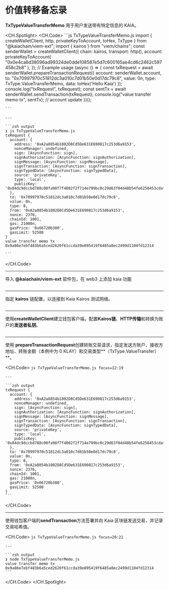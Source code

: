 # 价值转移备忘录


<Editor module="/src/pages/viem-ext/basic-transaction/ValueTransferMemo.tsx" route={RoutePath.ViemExt_Value_Transfer_Memo} />

**TxTypeValueTransferMemo** 用于用户发送带有特定信息的 KAIA。

<CH.Spotlight>
  <CH.Code>
    ```js TxTypeValueTransferMemo.js
    import { createWalletClient, http, privateKeyToAccount, toHex, TxType } from "@kaiachain/viem-ext";
    import { kairos } from "viem/chains";
    const senderWallet = createWalletClient({
      chain: kairos,
      transport: http(),
      account: privateKeyToAccount(
        "0x0e4ca6d38096ad99324de0dde108587e5d7c600165ae4cd6c2462c597458c2b8"
      ),
    });
    // Example usage
    (async () => {
      const txRequest = await senderWallet.prepareTransactionRequest({
        account: senderWallet.account,
        to: "0x70997970c51812dc3a010c7d01b50e0d17dc79c8",
        value: 0n,
        type: TxType.ValueTransferMemo,
        data: toHex('Hello Kaia')
      });
      console.log("txRequest", txRequest);
      const sentTx = await senderWallet.sendTransaction(txRequest);
      console.log("value transfer memo tx", sentTx);
      // account update
    })();

    ```

    ---

    ```zsh output
    ❯ js TxTypeValueTransferMemo.js
    txRequest {
      account: {
        address: '0xA2a8854b1802D8Cd5De631E690817c253d6a9153',
        nonceManager: undefined,
        sign: [AsyncFunction: sign],
        signAuthorization: [AsyncFunction: signAuthorization],
        signMessage: [AsyncFunction: signMessage],
        signTransaction: [AsyncFunction: signTransaction],
        signTypedData: [AsyncFunction: signTypedData],
        source: 'privateKey',
        type: 'local',
        publicKey: '0x04dc9dccbd788c00fa98f7f4082f2f714e799bc0c29d63f04d48b54fe6250453cdaf06ca34ae8714cf3dae06bacdb78c7c2d4054bd38961d40853cd5f15955da79'   
      },
      to: '0x70997970c51812dc3a010c7d01b50e0d17dc79c8',
      value: 0n,
      type: 8,
      from: '0xA2a8854b1802D8Cd5De631E690817c253d6a9153',
      nonce: 2376,
      chainId: 1001,
      gas: 21000n,
      gasPrice: '0x66720b300',
      gasLimit: 52500
    }
    value transfer memo tx 0x9a86e7ebf483b6a5ced2620f61ccda39e895419f6485a8ec2499d1104fd12314

    ```
  </CH.Code>

  ---

  导入 **@kaiachain/viem-ext** 软件包，在 web3 上添加 kaia 功能

  ```js TxTypeValueTransferMemo.js focus=1
  ```

  ---

  指定 **kairos** 链配置，以连接到 Kaia Kairos 测试网络。

  ```js TxTypeValueTransferMemo.js focus=2
  ```

  ---

  使用**createWalletClient**建立钱包客户端，配置**Kairos链**、**HTTP传输**和转换为账户的**发送者私钥**。

  ```js TxTypeValueTransferMemo.js focus=3:9
  ```

  ---

  使用 **prepareTransactionRequest**创建转账交易请求，指定发送方账户、接收方地址、转账金额（本例中为 0 KLAY）和交易类型\*\*（TxType.ValueTransfer）\*\*。

  <CH.Code>
    ```js TxTypeValueTransferMemo.js focus=12:19
    ```

    ---

    ```zsh output
    txRequest {
      account: {
        address: '0xA2a8854b1802D8Cd5De631E690817c253d6a9153',
        nonceManager: undefined,
        sign: [AsyncFunction: sign],
        signAuthorization: [AsyncFunction: signAuthorization],
        signMessage: [AsyncFunction: signMessage],
        signTransaction: [AsyncFunction: signTransaction],
        signTypedData: [AsyncFunction: signTypedData],
        source: 'privateKey',
        type: 'local',
        publicKey: '0x04dc9dccbd788c00fa98f7f4082f2f714e799bc0c29d63f04d48b54fe6250453cdaf06ca34ae8714cf3dae06bacdb78c7c2d4054bd38961d40853cd5f15955da79'   
      },
      to: '0x70997970c51812dc3a010c7d01b50e0d17dc79c8',
      value: 0n,
      type: 8,
      from: '0xA2a8854b1802D8Cd5De631E690817c253d6a9153',
      nonce: 2376,
      chainId: 1001,
      gas: 21000n,
      gasPrice: '0x66720b300',
      gasLimit: 52500
    }
    ```
  </CH.Code>

  ---

  使用钱包客户端的**sendTransaction**方法签署并向 Kaia 区块链发送交易，并记录交易哈希值。

  <CH.Code>
    ```js TxTypeValueTransferMemo.js focus=20:21
    ```

    ---

    ```zsh output
    ❯ node TxTypeValueTransferMemo.js
    value transfer memo tx 0x9a86e7ebf483b6a5ced2620f61ccda39e895419f6485a8ec2499d1104fd12314
    ```
  </CH.Code>
</CH.Spotlight>
